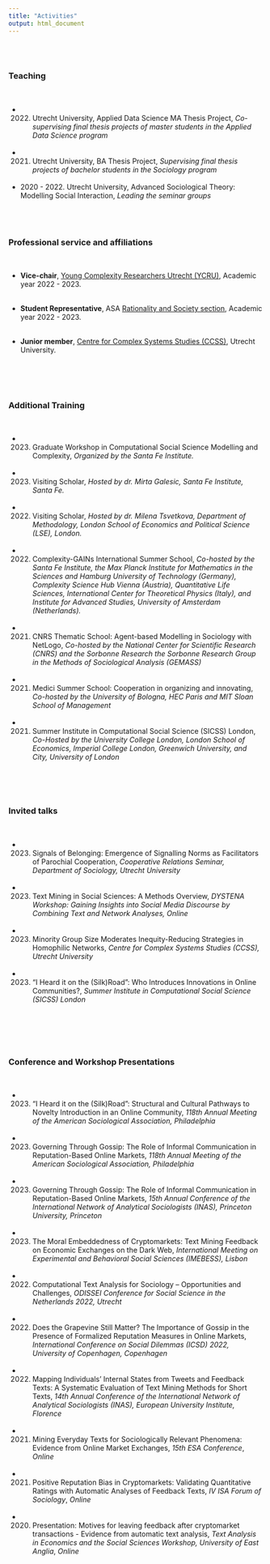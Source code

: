 ```yaml
---
title: "Activities"
output: html_document
---
```


<br/>
<br/>

### Teaching
<br/>

- 2022. Utrecht University, Applied Data Science MA Thesis Project, *Co-supervising final thesis projects of master students in the Applied Data Science program*
<br/>
<br/>

- 2021. Utrecht University, BA Thesis Project, *Supervising final thesis projects of bachelor students in the Sociology program*
<br/>
<br/>

- 2020 - 2022.  Utrecht University, Advanced Sociological Theory: Modelling Social Interaction, *Leading the seminar groups*  
<br/>  
<br/>  
 

### Professional service and affiliations
<br/>

- **Vice-chair**, [Young Complexity Researchers Utrecht (YCRU)](https://www.uu.nl/en/research/centre-for-complex-systems-studies-ccss/about-us/young-complexity-researchers-utrecht-ycru), Academic year
2022 - 2023.
<br/>
<br/>

- **Student Representative**, ASA [Rationality and Society section](https://sites.google.com/site/rationalityandsocietysection/?pli=1), Academic year
2022 - 2023.
<br/>
<br/>

- **Junior member**, [Centre for Complex Systems Studies (CCSS)](https://www.uu.nl/en/research/centre-for-complex-systems-studies-ccss/), Utrecht University. 
<br/>
<br/>
<br/>  
<br/>  
 


### Additional Training
<br/>

- 2023. Graduate Workshop in Computational Social Science Modelling and Complexity, *Organized by the Santa Fe Institute.*
<br/>
<br/>

- 2023. Visiting Scholar, *Hosted by dr. Mirta Galesic, Santa Fe Institute, Santa Fe.*
<br/>
<br/>

- 2022. Visiting Scholar, *Hosted by dr. Milena Tsvetkova, Department of Methodology, London School of Economics and Political Science (LSE), London.*
<br/>
<br/>

- 2022. Complexity-GAINs International Summer School, *Co-hosted by the Santa Fe Institute, the Max Planck Institute for Mathematics in the Sciences and Hamburg University of Technology (Germany), Complexity Science Hub Vienna (Austria), Quantitative Life Sciences, International Center for Theoretical Physics (Italy), and Institute for Advanced Studies, University of Amsterdam (Netherlands).*
<br/>
<br/>

- 2021. CNRS Thematic School: Agent-based Modelling in Sociology with NetLogo, *Co-hosted by the National Center for Scientific Research (CNRS) and the Sorbonne Research the Sorbonne Research Group in the Methods of Sociological Analysis (GEMASS)*
<br/>
<br/>

- 2021. Medici Summer School: Cooperation in organizing and innovating, *Co-hosted by the University of Bologna, HEC Paris and MIT Sloan School of Management*
<br/>
<br/>

- 2021. Summer Institute in Computational Social Science (SICSS) London, *Co-Hosted by the University College London, London School of Economics, Imperial College London, Greenwich University, and City, University of London*

 <br/>  
 <br/> 
 
### Invited talks
<br/>

- 2023. Signals of Belonging: Emergence of Signalling Norms as Facilitators of Parochial Cooperation, *Cooperative Relations Seminar, Department of Sociology, Utrecht University*
<br/>
<br/>

- 2023. Text Mining in Social Sciences: A Methods Overview, *DYSTENA Workshop: Gaining Insights into Social Media Discourse by Combining Text and Network Analyses, Online*
<br/>
<br/>


- 2023. Minority Group Size Moderates Inequity-Reducing Strategies in Homophilic Networks, *Centre for Complex Systems Studies (CCSS), Utrecht University*
<br/>
<br/>

- 2023. “I Heard it on the (Silk)Road”: Who Introduces
Innovations in Online Communities?, *Summer Institute in Computational Social Science (SICSS) London*
<br/>
<br/>

<br/>  
<br/> 
 
### Conference and Workshop Presentations
<br/>


- 2023.	“I Heard it on the (Silk)Road”: Structural and Cultural Pathways to Novelty Introduction in an Online Community, *118th Annual Meeting of the American Sociological Association, Philadelphia*
<br/>
<br/>

- 2023.	Governing Through Gossip: The Role of Informal Communication in Reputation-Based Online Markets, *118th Annual Meeting of the American Sociological Association, Philadelphia*
<br/>
<br/>


- 2023.	Governing Through Gossip: The Role of Informal Communication in Reputation-Based Online Markets, *15th Annual Conference of the International Network of Analytical Sociologists (INAS), Princeton University, Princeton*
<br/>
<br/>


- 2023.	The Moral Embeddedness of Cryptomarkets: Text Mining Feedback on Economic Exchanges on the Dark Web, *International Meeting on Experimental and Behavioral Social Sciences (IMEBESS), Lisbon*
<br/>
<br/>


- 2022. Computational Text Analysis for Sociology – Opportunities and Challenges, *ODISSEI Conference for Social Science in the Netherlands 2022, Utrecht*
<br/>
<br/>

- 2022. Does the Grapevine Still Matter? The Importance of Gossip in the Presence of Formalized Reputation Measures in Online Markets, *International Conference on Social Dilemmas (ICSD) 2022, University of Copenhagen, Copenhagen*
<br/>
<br/>

- 2022. Mapping Individuals’ Internal States from Tweets and Feedback Texts: A Systematic Evaluation of Text Mining Methods for Short Texts, *14th Annual Conference of the International Network of Analytical Sociologists (INAS), European University Institute, Florence*
<br/>
<br/>

- 2021. Mining Everyday Texts for Sociologically Relevant Phenomena: Evidence from Online Market Exchanges, *15th ESA Conference*, *Online*
<br/>
<br/>

- 2021. Positive Reputation Bias in Cryptomarkets: Validating Quantitative Ratings with Automatic Analyses of Feedback Texts, *IV ISA Forum of Sociology*, *Online*
<br/>
<br/>


- 2020. Presentation: Motives for leaving feedback after cryptomarket transactions - Evidence from automatic text analysis, *Text Analysis in Economics and the Social Sciences Workshop, University of East Anglia*, *Online*
 <br/>
 <br/>


